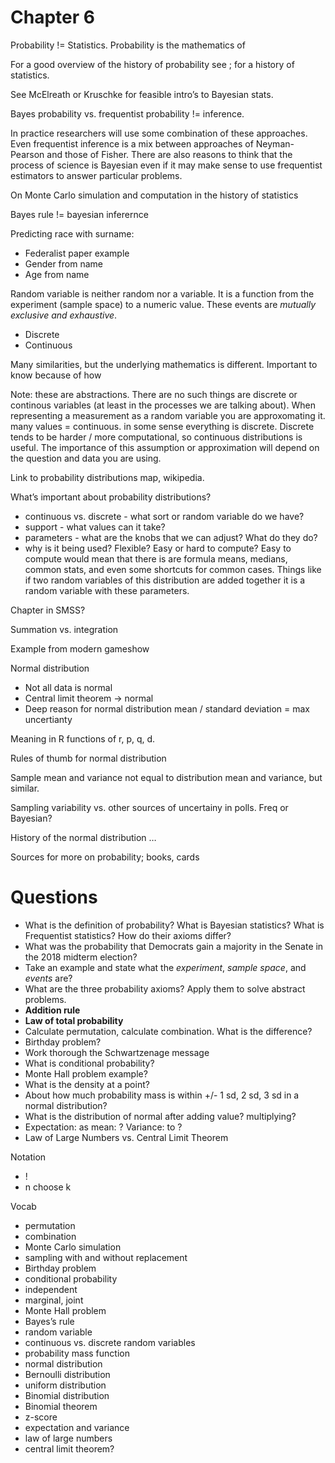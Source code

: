 # Chapter 6

Probability != Statistics. Probability is the mathematics of


For a good overview of the history of probability see ; for
a history of statistics.

See McElreath or Kruschke for feasible intro's to Bayesian stats.

Bayes probability vs. frequentist probability != inference.

In practice researchers will use some combination of these approaches.
Even frequentist inference is a mix between approaches of Neyman-Pearson and those of Fisher.
There are also reasons to think that the process of science is Bayesian even
if it may make sense to use frequentist estimators to answer particular problems.

On Monte Carlo simulation and computation in the history of statistics

Bayes rule != bayesian inferernce
 
Predicting race with surname:

- Federalist paper example
- Gender from name
- Age from name


Random variable is neither random nor a variable. It is a function from the
experiment (sample space) to a numeric value. These events are *mutually exclusive and exhaustive*.

- Discrete
- Continuous

Many similarities, but the underlying mathematics is different.
Important to know because of how

Note: these are abstractions. There are no such things are discrete or continous variables (at least in the processes we are talking about).
When representing a measurement as a random variable you are approxomating it.
many values = continuous. in some sense everything is discrete.
Discrete tends to be harder / more computational, so continuous distributions is useful.
The importance of this assumption or approximation will depend on the question and data you are using.

Link to probability distributions map, wikipedia.

What's important about probability distributions?

- continuous vs. discrete - what sort or random variable do we have?
- support - what values can it take?
- parameters - what are the knobs that we can adjust? What do they do?
- why is it being used? Flexible? Easy or hard to compute? Easy to compute would
    mean that there is are formula means, medians, common stats, and even some
    shortcuts for common cases. Things like if two random variables of this
    distribution are added together it is a random variable with these parameters.

Chapter in SMSS?

Summation vs. integration

Example from modern gameshow

Normal distribution

- Not all data is normal
- Central limit theorem -> normal
- Deep reason for normal distribution mean / standard deviation = max uncertianty

Meaning in R functions of r, p, q, d.

Rules of thumb for normal distribution

Sample mean and variance not equal to distribution mean and variance, but similar.

Sampling variability vs. other sources of uncertainy in polls. Freq or Bayesian?

History of the normal distribution ...

Sources for more on probability; books, cards


# Questions

- What is the definition of probability? What is Bayesian statistics?
    What is Frequentist statistics? How do their axioms differ?
- What was the probability that Democrats gain a majority in the Senate in the 2018 midterm election?
- Take an example and state what the *experiment*, *sample space*, and *events* are?
- What are the three probability axioms? Apply them to solve abstract problems.
- **Addition rule**
- **Law of total probability**
- Calculate permutation, calculate combination. What is the difference?
- Birthday problem?
- Work thorough the Schwartzenage message
- What is conditional probability?
- Monte Hall problem example?
- What is the density at a point?
- About how much probability mass is within +/- 1 sd, 2 sd, 3 sd in a normal distribution?
- What is the distribution of normal after adding value? multiplying?
- Expectation: as mean:  ? Variance: to ?
- Law of Large Numbers vs. Central Limit Theorem

Notation

- !
- n choose k

Vocab

- permutation
- combination
- Monte Carlo simulation
- sampling with and without replacement
- Birthday problem
- conditional probability
- independent
- marginal, joint
- Monte Hall problem
- Bayes's rule
- random variable
- continuous vs. discrete random variables
- probability mass function
- normal distribution
- Bernoulli distribution
- uniform distribution
- Binomial distribution
- Binomial theorem
- z-score
- expectation and variance
- law of large numbers
- central limit theorem?
